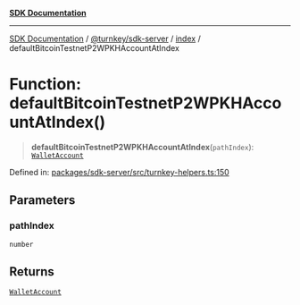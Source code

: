 [**SDK Documentation**](../../../../README.mdx)

***

[SDK Documentation](../../../../packages.mdx) / [@turnkey/sdk-server](../../README.mdx) / [index](../README.mdx) / defaultBitcoinTestnetP2WPKHAccountAtIndex

# Function: defaultBitcoinTestnetP2WPKHAccountAtIndex()

> **defaultBitcoinTestnetP2WPKHAccountAtIndex**(`pathIndex`): [`WalletAccount`](../interfaces/WalletAccount.mdx)

Defined in: [packages/sdk-server/src/turnkey-helpers.ts:150](https://github.com/tkhq/sdk/blob/078f5423e923fbd1d7fd39440402d7f01d09c3d0/packages/sdk-server/src/turnkey-helpers.ts#L150)

## Parameters

### pathIndex

`number`

## Returns

[`WalletAccount`](../interfaces/WalletAccount.mdx)
